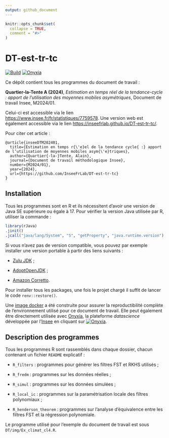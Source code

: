 ```yaml
---
output: github_document
---
```


<!-- README.md is generated from README.Rmd. Please edit that file -->

```r
knitr::opts_chunk$set(
  collapse = TRUE,
  comment = "#>"
)
```

# DT-est-tr-tc

[![Build](https://github.com/InseeFrLab/DT-est-tr-tc/workflows/Dockerize/badge.svg)](https://hub.docker.com/repository/docker/inseefrlab/dt-est-tr-tc)
[![Onyxia](https://img.shields.io/badge/Launch-Datalab-orange?logo=R)](https://datalab.sspcloud.fr/launcher/ide/rstudio?autoLaunch=false&service.image.custom.enabled=true&service.image.pullPolicy=%C2%ABAlways%C2%BB&service.image.custom.version=%C2%ABinseefrlab%2Fdt-est-tr-tc%3Alatest%C2%BB&init.personalInit=%C2%ABhttps%3A%2F%2Fraw.githubusercontent.com%2FInseeFrLab%2FDT-est-tr-tc%2Fmaster%2Fsetup_onyxia.sh%C2%BB)

Ce dépôt contient tous les programmes du document de travail :

**Quartier-la-Tente A (2024)**, *Estimation en temps réel de la tendance-cycle : apport de l’utilisation des moyennes mobiles asymétriques*, Document de travail Insee, M2024/01.

Celui-ci est accessible via le lien <https://www.insee.fr/fr/statistiques/7759578>.
Une version web est également accessible via le lien <https://inseefrlab.github.io/DT-est-tr-tc/>.

Pour citer cet article :

```
@article{inseeDTM202401,
  title={Estimation en temps r{\'e}el de la tendance cycle{ :} apport de l’utilisation de moyennes mobiles asym{\'e}triques},
  author={Quartier{-la-}Tente, Alain},
  journal={Document de travail méthodologique Insee},
  number={M2024/01},
  year={2024},
  url={https://github.com/InseeFrLab/DT-est-tr-tc}
}
```

## Installation

Tous les programmes sont en R et ils nécessitent d'avoir une version de Java SE supérieure ou égale à 17.
Pour vérifier la version Java utilisée par R, utiliser la commande :

```r
library(rJava)
.jinit()
.jcall("java/lang/System", "S", "getProperty", "java.runtime.version")
```

Si vous n'avez pas de version compatible, vous pouvez par exemple installer une version portable à partir des liens suivants :

- [Zulu JDK](https://www.azul.com/downloads/#zulu) ;

- [AdoptOpenJDK](https://adoptopenjdk.net/) ;

- [Amazon Corretto](https://aws.amazon.com/corretto/).

Pour installer tous les packages, une fois le projet chargé il suffit de lancer le code `renv::restore()`.

Une [image docker](https://hub.docker.com/repository/docker/inseefrlab/dt-est-tr-tc) a été construite pour assurer la reproductibilité complète de l'environnement utilisé pour ce document de travail. 
Elle peut également être directement utilisée  avec [Onyxia](https://github.com/InseeFrLab/onyxia-web), la plateforme *datascience* développée par l'[Insee](https://www.insee.fr/fr/accueil) en cliquant sur [![Onyxia](https://img.shields.io/badge/Launch-Datalab-orange?logo=R)](https://datalab.sspcloud.fr/launcher/ide/rstudio?autoLaunch=false&service.image.custom.enabled=true&service.image.pullPolicy=%C2%ABAlways%C2%BB&service.image.custom.version=%C2%ABinseefrlab%2Fdt-est-tr-tc%3Alatest%C2%BB&init.personalInit=%C2%ABhttps%3A%2F%2Fraw.githubusercontent.com%2FInseeFrLab%2FDT-est-tr-tc%2Fmaster%2Fsetup_onyxia.sh%C2%BB).


## Description des programmes

Tous les programmes R sont rassemblés dans chaque dossier, chacun contenant un fichier `README` explicatif :

- `R_filters` : programmes pour générer les filtres FST et RKHS utilisés ;

- `R_fredm` : programmes sur les données réelles ;

- `R_simul` : programmes sur les données simulées ;

- `R_local_ic` : programmes sur la paramétrisation locale des filtres polynomiaux ;

- `R_henderson_theorem` :  programmes sur l'analyse d'équivalence entre les filtres FST et la régression polynomiale.

Le programme utilisé pour l'exemple du document de travail est sous `DT/img/Ex_climat_cl4.R`.
